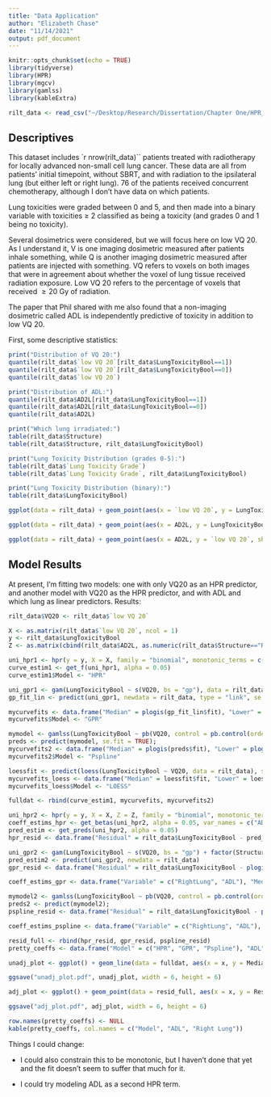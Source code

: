 ```yaml
---
title: "Data Application"
author: "Elizabeth Chase"
date: "11/14/2021"
output: pdf_document
---
```


```r
knitr::opts_chunk$set(echo = TRUE)
library(tidyverse)
library(HPR)
library(mgcv)
library(gamlss)
library(kableExtra)

rilt_data <- read_csv("~/Desktop/Research/Dissertation/Chapter One/HPR_Sims/Data application/lung_radiotherapy.csv")
```

## Descriptives

This dataset includes `r nrow(rilt_data)`` patients treated with radiotherapy for locally advanced non-small cell lung cancer. These data are all from patients' initial timepoint, without SBRT, and with radiation to the ipsilateral lung (but either left or right lung). 76 of the patients received concurrent chemotherapy, although I don't have data on which patients. 

Lung toxicities were graded between 0 and 5, and then made into a binary variable with toxicities $\geq$ 2 classified as being a toxicity (and grades 0 and 1 being no toxicity). 

Several dosimetrics were considered, but we will focus here on low VQ 20. As I understand it, V is one imaging dosimetric measured after patients inhale something, while Q is another imaging dosimetric measured after patients are injected with something. VQ refers to voxels on both images that were in agreement about whether the voxel of lung tissue received radiation exposure. Low VQ 20 refers to the percentage of voxels that received $\geq 20$ Gy of radiation. 

The paper that Phil shared with me also found that a non-imaging dosimetric called ADL is independently predictive of toxicity in addition to low VQ 20. 

First, some descriptive statistics:
```r
print("Distribution of VQ 20:")
quantile(rilt_data$`low VQ 20`[rilt_data$LungToxicityBool==1])
quantile(rilt_data$`low VQ 20`[rilt_data$LungToxicityBool==0])
quantile(rilt_data$`low VQ 20`)

print("Distribution of ADL:")
quantile(rilt_data$AD2L[rilt_data$LungToxicityBool==1])
quantile(rilt_data$AD2L[rilt_data$LungToxicityBool==0])
quantile(rilt_data$AD2L)

print("Which lung irradiated:")
table(rilt_data$Structure)
table(rilt_data$Structure, rilt_data$LungToxicityBool)

print("Lung Toxicity Distribution (grades 0-5):")
table(rilt_data$`Lung Toxicity Grade`)
table(rilt_data$`Lung Toxicity Grade`, rilt_data$LungToxicityBool)

print("Lung Toxicity Distribution (binary):")
table(rilt_data$LungToxicityBool)

ggplot(data = rilt_data) + geom_point(aes(x = `low VQ 20`, y = LungToxicityBool, color = Structure)) + theme_bw() + ylab("Toxicity (Binary)") + xlab("VQ 20") 

ggplot(data = rilt_data) + geom_point(aes(x = AD2L, y = LungToxicityBool, color = Structure)) + theme_bw() + ylab("Toxicity (Binary)") + xlab("ADL")

ggplot(data = rilt_data) + geom_point(aes(x = AD2L, y = `low VQ 20`, shape = Structure, color = factor(LungToxicityBool))) + theme_bw() + xlab("ADL") + ylab("VQ 20") + guides(color = guide_legend(title = "Toxicty"))
```

## Model Results

At present, I'm fitting two models: one with only VQ20 as an HPR predictor, and another model with VQ20 as the HPR predictor, and with ADL and which lung as linear predictors. Results:
```r
rilt_data$VQ20 <- rilt_data$`low VQ 20`

X <- as.matrix(rilt_data$`low VQ 20`, ncol = 1)
y <- rilt_data$LungToxicityBool
Z <- as.matrix(cbind(rilt_data$AD2L, as.numeric(rilt_data$Structure=="RIGHT_LUNG-GTV")))

uni_hpr1 <- hpr(y = y, X = X, family = "binomial", monotonic_terms = c(1), monotonic_approach = "abs")
curve_estim1 <- get_f(uni_hpr1, alpha = 0.05)
curve_estim1$Model <- "HPR"

uni_gpr1 <- gam(LungToxicityBool ~ s(VQ20, bs = "gp"), data = rilt_data, family = "binomial")
gp_fit_lin <- predict(uni_gpr1, newdata = rilt_data, type = "link", se.fit = TRUE)

mycurvefits <- data.frame("Median" = plogis(gp_fit_lin$fit), "Lower" = plogis(gp_fit_lin$fit - 1.96*gp_fit_lin$se.fit), "Upper" = plogis(gp_fit_lin$fit + 1.96*gp_fit_lin$se.fit), "x" = rilt_data$VQ20, "Mean" = NA);
mycurvefits$Model <- "GPR"

mymodel <- gamlss(LungToxicityBool ~ pb(VQ20, control = pb.control(order = 0)), data = rilt_data, family = "BB");
preds <- predict(mymodel, se.fit = TRUE);
mycurvefits2 <- data.frame("Median" = plogis(preds$fit), "Lower" = plogis(preds$fit - 1.96*preds$se.fit), "Upper" = plogis(preds$fit + 1.96*preds$se.fit), "x" = rilt_data$VQ20, "Mean" = NA);
mycurvefits2$Model <- "Pspline"

loessfit <- predict(loess(LungToxicityBool ~ VQ20, data = rilt_data), se = T)
mycurvefits_loess <- data.frame("Median" = loessfit$fit, "Lower" = loessfit$fit - 1.96*loessfit$se.fit, "Upper" = loessfit$fit + 1.96*loessfit$se.fit, "x" = rilt_data$VQ20, "Mean" = NA);
mycurvefits_loess$Model <- "LOESS"

fulldat <- rbind(curve_estim1, mycurvefits, mycurvefits2)

uni_hpr2 <- hpr(y = y, X = X, Z = Z, family = "binomial", monotonic_terms = c(1), monotonic_approach = "abs", c = 1)
coeff_estims_hpr <- get_betas(uni_hpr2, alpha = 0.05, var_names = c("ADL", "RightLung"))
pred_estim <- get_preds(uni_hpr2, alpha = 0.05)
hpr_resid <- data.frame("Residual" = rilt_data$LungToxicityBool - pred_estim$Median, "Model" = "HPR", "x" = rilt_data$VQ20)

uni_gpr2 <- gam(LungToxicityBool ~ s(VQ20, bs = "gp") + factor(Structure) + AD2L, data = rilt_data, family = "binomial")
pred_estim2 <- predict(uni_gpr2, newdata = rilt_data)
gpr_resid <- data.frame("Residual" = rilt_data$LungToxicityBool - plogis(pred_estim2), "Model" = "GPR", "x" = rilt_data$VQ20)

coeff_estims_gpr <- data.frame("Variable" = c("RightLung", "ADL"), "Median" = exp(summary(uni_gpr2)$p.coeff[-1]), "Lower" = exp(summary(uni_gpr2)$p.coeff[-1] - 1.96*summary(uni_gpr2)$se[2:3]), "Upper" = exp(summary(uni_gpr2)$p.coeff[-1] + 1.96*summary(uni_gpr2)$se[2:3]))

mymodel2 <- gamlss(LungToxicityBool ~ pb(VQ20, control = pb.control(order = 0)) + factor(Structure) + AD2L, data = rilt_data, family = "BB");
preds2 <- predict(mymodel2);
pspline_resid <- data.frame("Residual" = rilt_data$LungToxicityBool - plogis(preds2), "Model" = "Pspline", "x" = rilt_data$VQ20)

coeff_estims_pspline <- data.frame("Variable" = c("RightLung", "ADL"), "Median" = exp(summary(mymodel2)[3:4,1]), "Lower" = exp(summary(mymodel2)[3:4,1] - 1.96*summary(mymodel2)[3:4,2]), "Upper" = exp(summary(mymodel2)[3:4,1] + 1.96*summary(mymodel2)[3:4,2]))

resid_full <- rbind(hpr_resid, gpr_resid, pspline_resid)
pretty_coeffs <- data.frame("Model" = c("HPR", "GPR", "Pspline"), "ADL" = c(paste0(round(coeff_estims_hpr$Median[1], digits = 2), " (", round(coeff_estims_hpr$Lower[1], digits = 2), ", ", round(coeff_estims_hpr$Upper[1], digits = 2), ")"), paste0(round(coeff_estims_gpr$Median[2], digits = 2), " (", round(coeff_estims_gpr$Lower[2], digits = 2), ", ", round(coeff_estims_gpr$Upper[2], digits = 2), ")"), paste0(round(coeff_estims_pspline$Median[2], digits = 2), " (", round(coeff_estims_pspline$Lower[2], digits = 2), ", ", round(coeff_estims_pspline$Upper[2], digits = 2), ")")), "RightLung" = c(paste0(round(coeff_estims_hpr$Median[2], digits = 2), " (", round(coeff_estims_hpr$Lower[2], digits = 2), ", ", round(coeff_estims_hpr$Upper[2], digits = 2), ")"), paste0(round(coeff_estims_gpr$Median[1], digits = 2), " (", round(coeff_estims_gpr$Lower[1], digits = 2), ", ", round(coeff_estims_gpr$Upper[1], digits = 2), ")"), paste0(round(coeff_estims_pspline$Median[1], digits = 2), " (", round(coeff_estims_pspline$Lower[1], digits = 2), ", ", round(coeff_estims_pspline$Upper[1], digits = 2), ")")))

unadj_plot <- ggplot() + geom_line(data = fulldat, aes(x = x, y = Median, color = Model), size=1) + geom_ribbon(data = fulldat, aes(x = x, ymin = Lower, ymax = Upper, fill = Model), alpha = 0.2) + geom_point(data = rilt_data, aes(x = `low VQ 20`, y = LungToxicityBool)) + theme_bw() + ylab("Probability of RILT") + xlab("V/Q 20 (%)") + scale_x_continuous(breaks = seq(0, 0.4, by = 0.1), labels = seq(0, 0.4, by = 0.1)*100)

ggsave("unadj_plot.pdf", unadj_plot, width = 6, height = 6)

adj_plot <- ggplot() + geom_point(data = resid_full, aes(x = x, y = Residual)) + theme_bw() + facet_wrap(~ Model, nrow = 1) + ylab("Residual") + xlab("V/Q 20 (%)") + scale_x_continuous(breaks = seq(0, 0.4, by = 0.1), labels = seq(0, 0.4, by = 0.1)*100) + geom_smooth(data = resid_full, aes(x = x, y = Residual))

ggsave("adj_plot.pdf", adj_plot, width = 6, height = 6)

row.names(pretty_coeffs) <- NULL
kable(pretty_coeffs, col.names = c("Model", "ADL", "Right Lung"))
```

Things I could change:

- I could also constrain this to be monotonic, but I haven't done that yet and the fit doesn't seem to suffer that much for it.

- I could try modeling ADL as a second HPR term. 

